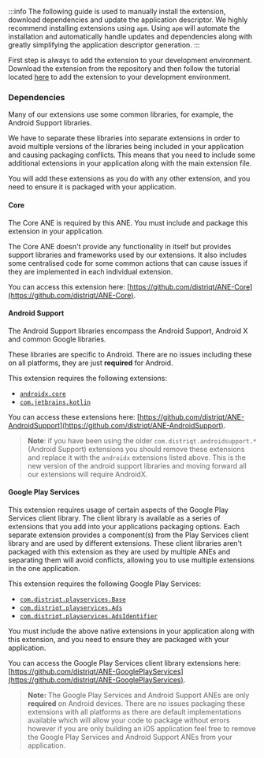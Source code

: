 
:::info
The following guide is used to manually install the extension, download dependencies and update the application descriptor. We highly recommend installing extensions using `apm`. Using `apm` will automate the installation and automatically handle updates and dependencies along with greatly simplifying the application descriptor generation.
:::


First step is always to add the extension to your development environment. Download the extension from the repository and then follow the tutorial located [here](/docs/tutorials/getting-started) to add the extension to your development environment.




### Dependencies

Many of our extensions use some common libraries, for example, the Android Support libraries.

We have to separate these libraries into separate extensions in order to avoid multiple versions of the libraries being included in your application and causing packaging conflicts. This means that you need to include some additional extensions in your application along with the main extension file.

You will add these extensions as you do with any other extension, and you need to ensure it is packaged with your application.



#### Core 

The Core ANE is required by this ANE. You must include and package this extension in your application.

The Core ANE doesn't provide any functionality in itself but provides support libraries and frameworks used by our extensions.
It also includes some centralised code for some common actions that can cause issues if they are implemented in each individual extension.

You can access this extension here: [https://github.com/distriqt/ANE-Core](https://github.com/distriqt/ANE-Core).



#### Android Support

The Android Support libraries encompass the Android Support, Android X and common Google libraries. 

These libraries are specific to Android. There are no issues including these on all platforms, they are just **required** for Android.

This extension requires the following extensions:

- [`androidx.core`](https://github.com/distriqt/ANE-AndroidSupport/raw/master/lib/androidx.core.ane)
- [`com.jetbrains.kotlin`](https://github.com/distriqt/ANE-AndroidSupport/raw/master/lib/com.jetbrains.kotlin.ane)

You can access these extensions here: [https://github.com/distriqt/ANE-AndroidSupport](https://github.com/distriqt/ANE-AndroidSupport).


>
> **Note**: if you have been using the older `com.distriqt.androidsupport.*` (Android Support) extensions you should remove these extensions and replace it with the `androidx` extensions listed above. This is the new version of the android support libraries and moving forward all our extensions will require AndroidX.
>



#### Google Play Services 

This extension requires usage of certain aspects of the Google Play Services client library. 
The client library is available as a series of extensions that you add into your applications packaging options. 
Each separate extension provides a component(s) from the Play Services client library and are used by different extensions. 
These client libraries aren't packaged with this extension as they are used by multiple ANEs and separating them 
will avoid conflicts, allowing you to use multiple extensions in the one application.

This extension requires the following Google Play Services:

- [`com.distriqt.playservices.Base`](https://github.com/distriqt/ANE-GooglePlayServices/raw/master/lib/com.distriqt.playservices.Base.ane)
- [`com.distriqt.playservices.Ads`](https://github.com/distriqt/ANE-GooglePlayServices/raw/master/lib/com.distriqt.playservices.AdsIdentifier.ane)
- [`com.distriqt.playservices.AdsIdentifier`](https://github.com/distriqt/ANE-GooglePlayServices/raw/master/lib/com.distriqt.playservices.AdsIdentifier.ane)

You must include the above native extensions in your application along with this extension, 
and you need to ensure they are packaged with your application.

You can access the Google Play Services client library extensions here: 
[https://github.com/distriqt/ANE-GooglePlayServices](https://github.com/distriqt/ANE-GooglePlayServices).


>
> **Note:** The Google Play Services and Android Support ANEs are only **required** on Android devices. 
> There are no issues packaging these extensions with all platforms as there are default implementations available which will allow your code to package without errors however if you are only building an iOS application feel free to remove the Google Play Services and Android Support ANEs from your application.
>
